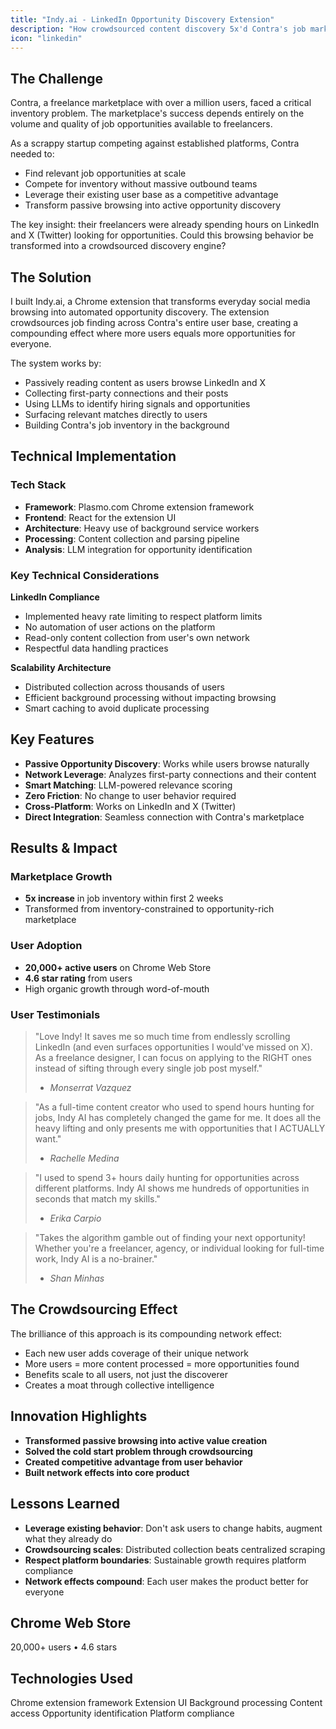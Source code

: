 ```yaml
---
title: "Indy.ai - LinkedIn Opportunity Discovery Extension"
description: "How crowdsourced content discovery 5x'd Contra's job marketplace inventory with 20,000+ users actively finding opportunities"
icon: "linkedin"
---
```


## The Challenge

Contra, a freelance marketplace with over a million users, faced a critical inventory problem. The marketplace's success depends entirely on the volume and quality of job opportunities available to freelancers.

As a scrappy startup competing against established platforms, Contra needed to:
- Find relevant job opportunities at scale
- Compete for inventory without massive outbound teams
- Leverage their existing user base as a competitive advantage
- Transform passive browsing into active opportunity discovery

The key insight: their freelancers were already spending hours on LinkedIn and X (Twitter) looking for opportunities. Could this browsing behavior be transformed into a crowdsourced discovery engine?

## The Solution

I built Indy.ai, a Chrome extension that transforms everyday social media browsing into automated opportunity discovery. The extension crowdsources job finding across Contra's entire user base, creating a compounding effect where more users equals more opportunities for everyone.

The system works by:
- Passively reading content as users browse LinkedIn and X
- Collecting first-party connections and their posts
- Using LLMs to identify hiring signals and opportunities
- Surfacing relevant matches directly to users
- Building Contra's job inventory in the background

## Technical Implementation

### Tech Stack
- **Framework**: Plasmo.com Chrome extension framework
- **Frontend**: React for the extension UI
- **Architecture**: Heavy use of background service workers
- **Processing**: Content collection and parsing pipeline
- **Analysis**: LLM integration for opportunity identification

### Key Technical Considerations

**LinkedIn Compliance**
- Implemented heavy rate limiting to respect platform limits
- No automation of user actions on the platform
- Read-only content collection from user's own network
- Respectful data handling practices

**Scalability Architecture**
- Distributed collection across thousands of users
- Efficient background processing without impacting browsing
- Smart caching to avoid duplicate processing

## Key Features

- **Passive Opportunity Discovery**: Works while users browse naturally
- **Network Leverage**: Analyzes first-party connections and their content
- **Smart Matching**: LLM-powered relevance scoring
- **Zero Friction**: No change to user behavior required
- **Cross-Platform**: Works on LinkedIn and X (Twitter)
- **Direct Integration**: Seamless connection with Contra's marketplace

## Results & Impact

### Marketplace Growth
- **5x increase** in job inventory within first 2 weeks
- Transformed from inventory-constrained to opportunity-rich marketplace

### User Adoption
- **20,000+ active users** on Chrome Web Store
- **4.6 star rating** from users
- High organic growth through word-of-mouth

### User Testimonials

> "Love Indy! It saves me so much time from endlessly scrolling LinkedIn (and even surfaces opportunities I would've missed on X). As a freelance designer, I can focus on applying to the RIGHT ones instead of sifting through every single job post myself."
> - *Monserrat Vazquez*

> "As a full-time content creator who used to spend hours hunting for jobs, Indy AI has completely changed the game for me. It does all the heavy lifting and only presents me with opportunities that I ACTUALLY want."
> - *Rachelle Medina*

> "I used to spend 3+ hours daily hunting for opportunities across different platforms. Indy AI shows me hundreds of opportunities in seconds that match my skills."
> - *Erika Carpio*

> "Takes the algorithm gamble out of finding your next opportunity! Whether you're a freelancer, agency, or individual looking for full-time work, Indy AI is a no-brainer."
> - *Shan Minhas*

## The Crowdsourcing Effect

The brilliance of this approach is its compounding network effect:
- Each new user adds coverage of their unique network
- More users = more content processed = more opportunities found
- Benefits scale to all users, not just the discoverer
- Creates a moat through collective intelligence

## Innovation Highlights

- **Transformed passive browsing into active value creation**
- **Solved the cold start problem through crowdsourcing**
- **Created competitive advantage from user behavior**
- **Built network effects into core product**

## Lessons Learned

- **Leverage existing behavior**: Don't ask users to change habits, augment what they already do
- **Crowdsourcing scales**: Distributed collection beats centralized scraping
- **Respect platform boundaries**: Sustainable growth requires platform compliance
- **Network effects compound**: Each user makes the product better for everyone

## Chrome Web Store

<Card title="Indy.ai on Chrome Web Store" icon="chrome" href="https://chromewebstore.google.com/detail/indy-ai/hgpklbhmaaajglapkgebgjjlccndmcoo">
  20,000+ users • 4.6 stars
</Card>

## Technologies Used

<CardGroup cols={3}>
  <Card title="Plasmo" icon="puzzle">
    Chrome extension framework
  </Card>
  <Card title="React" icon="react">
    Extension UI
  </Card>
  <Card title="Service Workers" icon="gear">
    Background processing
  </Card>
  <Card title="Chrome APIs" icon="chrome">
    Content access
  </Card>
  <Card title="LLM Integration" icon="brain">
    Opportunity identification
  </Card>
  <Card title="Rate Limiting" icon="gauge">
    Platform compliance
  </Card>
</CardGroup>